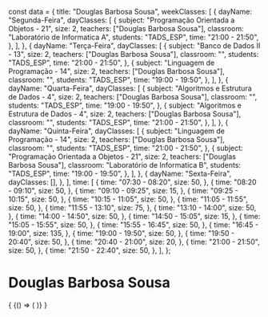 const data = {
  title: "Douglas Barbosa Sousa",
  weekClasses: [
    {
      dayName: "Segunda-Feira",
      dayClasses: [
        {
          subject: "Programação Orientada a Objetos - 21",
          size: 2,
          teachers: ["Douglas Barbosa Sousa"],
          classroom: "Laboratório de Informatica A",
          students: "TADS_ESP",
          time: "21:00 - 21:50",
        },
      ],
    },
    {
      dayName: "Terça-Feira",
      dayClasses: [
        {
          subject: "Banco de Dados II - 13",
          size: 2,
          teachers: ["Douglas Barbosa Sousa"],
          classroom: "",
          students: "TADS_ESP",
          time: "21:00 - 21:50",
        },
        {
          subject: "Linguagem de Programação - 14",
          size: 2,
          teachers: ["Douglas Barbosa Sousa"],
          classroom: "",
          students: "TADS_ESP",
          time: "19:00 - 19:50",
        },
      ],
    },
    {
      dayName: "Quarta-Feira",
      dayClasses: [
        {
          subject: "Algoritmos e Estrutura de Dados - 4",
          size: 2,
          teachers: ["Douglas Barbosa Sousa"],
          classroom: "",
          students: "TADS_ESP",
          time: "19:00 - 19:50",
        },
        {
          subject: "Algoritmos e Estrutura de Dados - 4",
          size: 2,
          teachers: ["Douglas Barbosa Sousa"],
          classroom: "",
          students: "TADS_ESP",
          time: "21:00 - 21:50",
        },
      ],
    },
    {
      dayName: "Quinta-Feira",
      dayClasses: [
        {
          subject: "Linguagem de Programação - 14",
          size: 2,
          teachers: ["Douglas Barbosa Sousa"],
          classroom: "",
          students: "TADS_ESP",
          time: "21:00 - 21:50",
        },
        {
          subject: "Programação Orientada a Objetos - 21",
          size: 2,
          teachers: ["Douglas Barbosa Sousa"],
          classroom: "Laboratório de Informatica B",
          students: "TADS_ESP",
          time: "19:00 - 19:50",
        },
      ],
    },
    {
      dayName: "Sexta-Feira",
      dayClasses: [],
    },
  ],
  time: [
    {
      time: "07:30 - 08:20",
      size: 50,
    },
    {
      time: "08:20 - 09:10",
      size: 50,
    },
    {
      time: "09:10 - 09:25",
      size: 15,
    },
    {
      time: "09:25 - 10:15",
      size: 50,
    },
    {
      time: "10:15 - 11:05",
      size: 50,
    },
    {
      time: "11:05 - 11:55",
      size: 50,
    },
    {
      time: "11:55 - 13:10",
      size: 75,
    },
    {
      time: "13:10 - 14:00",
      size: 50,
    },
    {
      time: "14:00 - 14:50",
      size: 50,
    },
    {
      time: "14:50 - 15:05",
      size: 15,
    },
    {
      time: "15:05 - 15:55",
      size: 50,
    },
    {
      time: "15:55 - 16:45",
      size: 50,
    },
    {
      time: "16:45 - 19:00",
      size: 135,
    },
    {
      time: "19:00 - 19:50",
      size: 50,
    },
    {
      time: "19:50 - 20:40",
      size: 50,
    },
    {
      time: "20:40 - 21:00",
      size: 20,
    },
    {
      time: "21:00 - 21:50",
      size: 50,
    },
    {
      time: "21:50 - 22:40",
      size: 50,
    },
  ],
};

# Douglas Barbosa Sousa

<div>
  {
    <BrowserOnly>
      {() => (
        <Grid
          title={data.title}
          weekClasses={data.weekClasses}
          time={data.time}
        />
      )}
    </BrowserOnly>
  }
</div>
